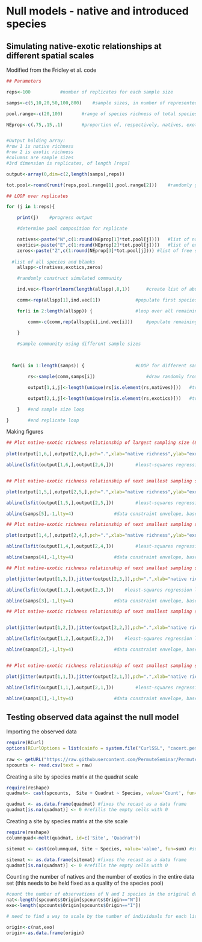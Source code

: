 Null models - native and introduced species
========================================================

Simulating native-exotic relationships at different spatial scales
--------------------------------------------------------------------
Modified from the Fridley et al. code

```r

## Parameters  												  

reps<-100			#number of replicates for each sample size

samps<-c(5,10,20,50,100,800)	#sample sizes, in number of represented individuals

pool.range<-c(20,100)		#range of species richness of total species pool (includes natives, exotics, and "bare spaces")

NEprop<-c(.75,.15,.1)		#proportion of, respectively, natives, exotics, and bare spaces in pool (totals to 1)


#Output holding array:
#row 1 is native richness
#row 2 is exotic richness
#columns are sample sizes
#3rd dimension is replicates, of length [reps]

output<-array(0,dim=c(2,length(samps),reps))

tot.pool<-round(runif(reps,pool.range[1],pool.range[2]))	#randomly generate [reps]-length vector of total pool sizes

## LOOP over replicates

for (j in 1:reps){

	print(j)	#progress output

	#determine pool composition for replicate

	natives<-paste("N",c(1:round(NEprop[1]*tot.pool[j])))	#list of native species
	exotics<-paste("E",c(1:round(NEprop[2]*tot.pool[j])))	#list of exotic species
	zeros<-paste("Z",c(1:round(NEprop[3]*tot.pool[j])))	#list of free spaces
  
  #list of all species and blanks
	allspp<-c(natives,exotics,zeros)				

	#randomly construct simulated community

	ind.vec<-floor(rlnorm(length(allspp),8,1))		#create list of abundances for each species, from lognormal abundance distribution

	comm<-rep(allspp[1],ind.vec[1])				#populate first species in pool with its associated abundance

	for(i in 2:length(allspp)) {				#loop over all remaining species

		comm<-c(comm,rep(allspp[i],ind.vec[i]))		#populate remaining species with associated abundances

	}

	#sample community using different sample sizes

	
  
  for(i in 1:length(samps)) {					#LOOP for different sample sizes

		rs<-sample(comm,samps[i])					#draw randomly from community pool of individuals with given sample size

		output[1,i,j]<-length(unique(rs[is.element(rs,natives)]))	#total richness of natives in the sample

		output[2,i,j]<-length(unique(rs[is.element(rs,exotics)]))	#total richness of exotics in the sample

	}	#end sample size loop		

}		#end replicate loop

```

Making figures
```r

## Plot native-exotic richness relationship of largest sampling size (800 indivs)
 
plot(output[1,6,],output[2,6,],pch=".",xlab="native richness",ylab="exotic richness",xlim=c(0,max(output[1:2,6,])),ylim=c(0,max(output[1:2,6,])))

abline(lsfit(output[1,6,],output[2,6,]))		#least-squares regression line


## Plot native-exotic richness relationship of next smallest sampling size (100 indivs)

plot(output[1,5,],output[2,5,],pch=".",xlab="native richness",ylab="exotic richness",xlim=c(0,samps[5]),ylim=c(0,samps[5]))

abline(lsfit(output[1,5,],output[2,5,]))		#least-squares regression line

abline(samps[5],-1,lty=4)				#data constraint envelope, based on sample size

## Plot native-exotic richness relationship of next smallest sampling size (50 indivs)

plot(output[1,4,],output[2,4,],pch=".",xlab="native richness",ylab="exotic richness",xlim=c(0,samps[4]),ylim=c(0,samps[4]))

abline(lsfit(output[1,4,],output[2,4,]))		#least-squares regression line

abline(samps[4],-1,lty=4)				#data constraint envelope, based on sample size

## Plot native-exotic richness relationship of next smallest sampling size (20 indivs)

plot(jitter(output[1,3,]),jitter(output[2,3,]),pch=".",xlab="native richness",ylab="exotic richness",xlim=c(0,samps[3]),ylim=c(0,samps[3]))

abline(lsfit(output[1,3,],output[2,3,]))  	#least-squares regression line

abline(samps[3],-1,lty=4)				#data constraint envelope, based on sample size

## Plot native-exotic richness relationship of next smallest sampling size (10 indivs)


plot(jitter(output[1,2,]),jitter(output[2,2,]),pch=".",xlab="native richness",ylab="exotic richness",xlim=c(0,samps[2]),ylim=c(0,samps[2]))

abline(lsfit(output[1,2,],output[2,2,]))  	#least-squares regression line

abline(samps[2],-1,lty=4)				#data constraint envelope, based on sample size


## Plot native-exotic richness relationship of next smallest sampling size (5 indivs)

plot(jitter(output[1,1,]),jitter(output[2,1,]),pch=".",xlab="native richness",ylab="exotic richness",xlim=c(0,samps[1]),ylim=c(0,samps[1]))

abline(lsfit(output[1,1,],output[2,1,]))		#least-squares regression line

abline(samps[1],-1,lty=4)				#data constraint envelope, based on sample size
```

Testing observed data against the null model
---------------------------------------------
Importing the observed data

```r
require(RCurl)
options(RCurlOptions = list(cainfo = system.file("CurlSSL", "cacert.pem", package = "RCurl")))
      
raw <- getURL("https://raw.githubusercontent.com/PermuteSeminar/PermuteSeminar-2014/master/Week-10/speciescounts.csv")
spcounts <- read.csv(text = raw) 
```



Creating a site by species matrix at the quadrat scale
```r
require(reshape)
quadmat<- cast(spcounts,  Site + Quadrat ~ Species, value='Count', fun=sum) #sums the number of individual plants per quadrat

quadmat <- as.data.frame(quadmat) #fixes the recast as a data frame
quadmat[is.na(quadmat)] <- 0 #refills the empty cells with 0
```


Creating a site by species matrix at the site scale
```r
require(reshape)
columnquad<-melt(quadmat, id=c('Site', 'Quadrat'))

sitemat <- cast(columnquad, Site ~ Species, value='value', fun=sum) #sums the number of individual plants per quadrat

sitemat <- as.data.frame(sitemat) #fixes the recast as a data frame
quadmat[is.na(quadmat)] <- 0 #refills the empty cells with 0
```


Counting the number of natives and the number of exotics in the entire data set (this needs to be held fixed as a quality of the species pool)

```r
#count the number of observations of N and I species in the original data set (this will duplicate some species, and undercounts species that had more than 1 indiv per quadrat for now)
nat<-length(spcounts$Origin[spcounts$Origin=="N"])
exo<-length(spcounts$Origin[spcounts$Origin=="I"])

# need to find a way to scale by the number of individuals for each listed individual (could just cheat and count this in Excel)

origin<-c(nat,exo)
origin<-as.data.frame(origin)
```


